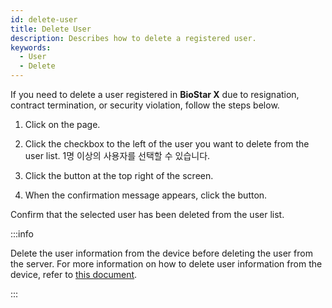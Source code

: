 ```yaml
---
id: delete-user
title: Delete User
description: Describes how to delete a registered user.
keywords:
  - User
  - Delete
---
```


If you need to delete a user registered in **BioStar X** due to resignation, contract termination, or security violation, follow the steps below.

1. Click <Cmd sid='shell.header.user' /> on the <Cmd sid='shell.header.launcher' /> page.

2. Click the checkbox to the left of the user you want to delete from the user list. 1명 이상의 사용자를 선택할 수 있습니다.

3. Click the <Cmd sid='common.delete' /> button at the top right of the screen.

4. When the confirmation message appears, click the <Cmd sid='common.acknowledge' /> button.

Confirm that the selected user has been deleted from the user list.

:::info

Delete the user information from the device before deleting the user from the server. For more information on how to delete user information from the device, refer to [this document](delete-user-info-from-device).

:::
